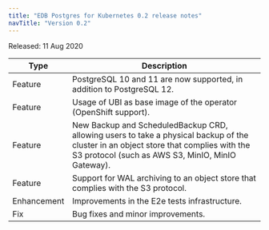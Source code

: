 ```yaml
---
title: "EDB Postgres for Kubernetes 0.2 release notes"
navTitle: "Version 0.2"
---
```


Released: 11 Aug 2020

| Type    | Description                                                                                                  |
| ------- | ------------------------------------------------------------------------------------------------------------ |
| Feature | PostgreSQL 10 and 11 are now supported, in addition to PostgreSQL 12.           |
| Feature | Usage of UBI as base image of the operator (OpenShift support).             |
| Feature | New Backup and ScheduledBackup CRD, allowing users to take a physical backup of the cluster in an object store that complies with the S3 protocol (such as AWS S3, MinIO, MinIO Gateway).                                                                    |
| Feature | Support for WAL archiving to an object store that complies with the S3 protocol.           |
| Enhancement | Improvements in the E2e tests infrastructure.           |
| Fix | Bug fixes and minor improvements.           |